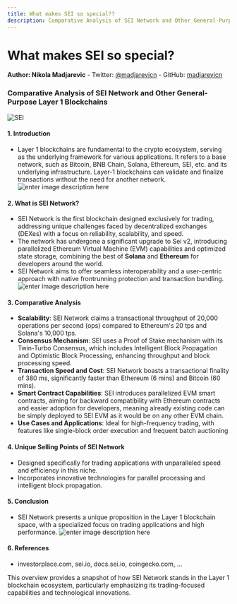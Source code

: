 ```yaml
---
title: What makes SEI so special??
description: Comparative Analysis of SEI Network and Other General-Purpose Layer 1 Blockchains
---
```


# What makes SEI so special?
 **Author: Nikola Madjarevic**
    -   Twitter:  [@madjarevicn](https://twitter.com/madjarevicn)
    -   GitHub:  [madjarevicn](https://github.com/madjarevicn)
### Comparative Analysis of SEI Network and Other General-Purpose Layer 1 Blockchains
![SEI](https://api.seiyanization.com/zen_ball_loop_preview_06.gif)

#### 1. Introduction
   - Layer 1 blockchains are fundamental to the crypto ecosystem, serving as the underlying framework for various applications. It refers to a base network, such as Bitcoin, BNB Chain, Solana, Ethereum, SEI, etc. and its underlying infrastructure. Layer-1 blockchains can validate and finalize transactions without the need for another network.
![enter image description here](https://i.postimg.cc/wTRGBfGf/sei-meme.png)

#### 2. What is SEI Network?
   - SEI Network is the first blockchain designed exclusively for trading, addressing unique challenges faced by decentralized exchanges (DEXes) with a focus on reliability, scalability, and speed.
   - The network has undergone a significant upgrade to Sei v2, introducing parallelized Ethereum Virtual Machine (EVM) capabilities and optimized state storage, combining the best of **Solana** and **Ethereum** for developers around the world.
   - SEI Network aims to offer seamless interoperability and a user-centric approach with native frontrunning protection and transaction bundling.
![enter image description here](https://i.postimg.cc/j5ptWwtB/sei-meme-3.png)
#### 3. Comparative Analysis
   - **Scalability**: SEI Network claims a transactional throughput of 20,000 operations per second (ops) compared to Ethereum's 20 tps and Solana's 10,000 tps.
   - **Consensus Mechanism**: SEI uses a Proof of Stake mechanism with its Twin-Turbo Consensus, which includes Intelligent Block Propagation and Optimistic Block Processing, enhancing throughput and block processing speed.
   - **Transaction Speed and Cost**: SEI Network boasts a transactional finality of 380 ms, significantly faster than Ethereum (6 mins) and Bitcoin (60 mins).
   - **Smart Contract Capabilities**: SEI introduces parallelized EVM smart contracts, aiming for backward compatibility with Ethereum contracts and easier adoption for developers, meaning already existing code can be simply deployed to SEI EVM as it would be on any other EVM chain.
   - **Use Cases and Applications**: Ideal for high-frequency trading, with features like single-block order execution and frequent batch auctioning

#### 4. Unique Selling Points of SEI Network
   - Designed specifically for trading applications with unparalleled speed and efficiency in this niche.
   - Incorporates innovative technologies for parallel processing and intelligent block propagation.

#### 5. Conclusion
   - SEI Network presents a unique proposition in the Layer 1 blockchain space, with a specialized focus on trading applications and high performance.
![enter image description here](https://i.postimg.cc/5NkQsp9V/sei-meme-2.png)

#### 6. References
   - investorplace.com, sei.io, docs.sei.io, coingecko.com, ...

This overview provides a snapshot of how SEI Network stands in the Layer 1 blockchain ecosystem, particularly emphasizing its trading-focused capabilities and technological innovations.





